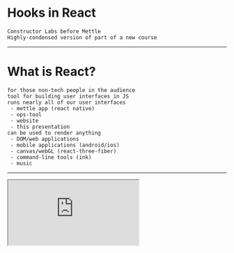 
# Hooks in React

```notes
Constructor Labs before Mettle
Highly-condensed version of part of a new course
```

---

# What is React?

```notes
for those non-tech people in the audience
tool for building user interfaces in JS
runs nearly all of our user interfaces
 - mettle app (react native)
 - ops-tool
 - website
 - this presentation
can be used to render anything
 - DOM/web applications
 - mobile applications (android/ios)
 - canvas/webGL (react-three-fiber)
 - command-line tools (ink)
 - music
```

---

<iframe
  src="https://codesandbox.io/embed/v4bxe?autoresize=1&fontsize=22&hidenavigation=1&view=editor&hidenavigation=1"
  style={{
    width: "100vw",
    height: "100vh",
    border: 0,
    overflow: "hidden",
  }}
  sandbox="allow-modals allow-forms allow-popups allow-scripts allow-same-origin"
/>

```notes
make a button that displays a cat USING CLASSES
```

---

## Developers 💜 React

```notes
A lot of developers love react
Built by Facebook to address their own tech issues
- Performance in large applications
- Predictability / reasoning about code
  - Lifecycle model
  - Separation of local state from application state
- Ecosystem
```

---


<Image size="contain" src="./assets/react-download-graph.png" />

---

## Developers 🤬 React

```notes
- Architecture took a long time to settle
- fixed most major issues, but one long standing developer experience issue: re-using behaviours across components
```

---

## History of React

### July 2013 ─ v0.3

First public release

```notes
Initial public release v0.3.0
Major design flaws, bugs, warts
Mixins!
```

---

```jsx
const ToggleButton = React.createClass({
  name: "ToggleButton",
  getInitialState() {
    return { toggle: false };
  },
  handleClick() {
    this.setState({
      toggle: !this.state.toggle,
    });
  },
  render() {
    return (
      <button onClick={this.handleClick}>
        {this.state.toggle ? "On" : "Off"}
      </button>
    );
  },
});
```

---

## Mixins

```jsx
const ToggleMixin = {
  getInitialState() {
    return { toggle: false };
  },
  handleClick() {
    this.setState({
      toggle: !this.state.toggle,
    });
  },
};
```

---

## Mixins

```jsx
React.createClass({
  name: "ToggleButton",
  mixins: [ToggleMixin],
  render() {
    return (
      <button onClick={this.handleClick}>
        {this.state.toggle ? "On" : "Off"}
      </button>
    );
  },
});
```

```notes
Mixins were _the_ way to compose behaviours
Kinda worked, a few problems
```

---

## History of React

### December 2013 ─ v0.8

```notes
Published to npm v0.8.0
Nice christmas gift
Reliable enough to build applications with
```

Published on npm

---

## History of React

### Oct 2015 ─ v0.14

Separated into `react` and `react-dom` packages

```notes
Important step as it realised React as a tool for reconciling trees of elements
```

---

## Stateless Functional Components

```jsx
const MyButton = ({ onClick, toggled }) => (
  <button onClick={onClick}>{toggled ? "On" : "Off"}</button>
);
```

```notes
...also introduced in v0.14
Super small syntax
NO LIFECYCLE
```

---

## History of React

### Apr 2016 ─ v15

First "stable" release

```notes
Huge performance improvements
Improved SVG support
```

---

<Image size="contain" src="./assets/mixins-considered-harmful.png" />

```notes
Lord and saviour St Abramov of the church of React
 - mixins are horribly broken
 - name clashes
 - pain to manage (dependencies, tight binding + messy at scale)

Solutions:
 - don't use mixins. embed directly or use HoCs
```

---

```jsx
const withToggle = InnerComponent =>
  class extends React.Component {
    state = { toggle: false };

    handleToggle() {
      this.setState({ toggle: !this.state.toggle });
    }

    render() {
      return (
        <InnerComponent
          {...this.props}
          toggled={this.state.toggle}
          onClick={() => this.handleToggle()}
        />
      );
    }
  };
```

```notes
Higher-order components allow composing behaviour
```

---

## SFCs + HoCs

```jsx
const MyButton = ({ onClick, toggled }) => (
  <button onClick={onClick}>{toggled ? "On" : "Off"}</button>
);

const ToggleButton = withToggle(MyButton);
```

```notes
Fixes the clashing + maintainability issues of mixins
Composability possible
```

---

```jsx
const ToggleButtonWithPopover = withPopover(withToggle(MyButton));
```

---

```jsx
const IsThisEvenReallyAButton = _.flowRight(
  withPopover,
  withToggle,
  withCounter,
  withSomethingFromMyReduxStore,
  withCatPhotosFromApi
)(MyButton);
```

```notes
Very powerful pattern
Comes with a cost
Lovely using recompose ─ ops-tool
```

---

```
<Popover>
  <Toggle>
    <Counter>
      <CatPhotoApi>
        <MyButton />
      </CatPhotoApi>
    </Counter>
  </Toggle>
</Popover>
```

```notes
Can affect performance
Pain to debug
Naming clashes problem resurfaces in passed props
```

---

# Render Props

### a.k.a _children as a function_

---

# Render Props

```jsx
const MyButton = () => (
  <ToggleBehaviour>
    {({ toggled, toggle }) => (
      <button onClick={toggle}>{toggled ? "On" : "Off"}</button>
    )}
  </ToggleBehaviour>
);
```

```notes
Fixes component nesting issue
Moves nesting issue into the render method
```

---

# Enter: Hooks

```notes
A new API for the same React component lifecycle
which can be used inside functional components
```

---

## ~~Stateless~~ Functional Components

---

<iframe
  src="https://codesandbox.io/embed/cdu2f?autoresize=1&fontsize=22&hidenavigation=1&view=editor&module=%2Fsrc%2FButton.jsx"
  style={{
    width: "100vw",
    height: "100vh",
    border: 0,
    borderRadius: 4,
    overflow: "hidden",
  }}
  sandbox="allow-modals allow-forms allow-popups allow-scripts allow-same-origin"
/>

```notes
Explain what is going on here
 - functional component
 - weird useState function from react
 - storing single state variable
 - no need for setState
Add a counter
 - many state variables
Extract behaviours out into new hooks
```

---

# `useState`

```jsx
const useToggle = (initial = false) => {
  const [toggled, setToggled] = useState(initial);
  return [toggled, () => setToggled(!toggled)];
};
```

```jsx
const useCounter = (initial = 0) => {
  const [counter, setCounter] = useState(initial);
  return [counter, () => setCounter(counter + 1)];
};
```

```notes
can return whatever, but CQRS
```

---

<iframe
  src="https://codesandbox.io/embed/5z658?autoresize=1&fontsize=22&hidenavigation=1&view=editor&module=%2Fsrc%2FButton.jsx"
  style={{
    width: "100vw",
    height: "100vh",
    border: 0,
    borderRadius: 4,
    overflow: "hidden",
  }}
  sandbox="allow-modals allow-forms allow-popups allow-scripts allow-same-origin"
/>

```notes
- replacement for didmount/didupdate/willunmount
Make the behaviour optional
 - wrap the hook in an if statement first (WRONG)
 - move it inside
 - add dependency
```

---

# `useEffect`

```jsx
const MyOverpoweredComponent = () => {
  const { x, y } = useWindowScrollPosition();
  useDocumentTitle(`Scrolled to (${x}, ${y}`);

  return (
    <div>
      {x}, {y}
    </div>
  );
};
```

```notes
Grouping functionality by _behaviour_ not by lifecycle method
```

---

# `useEffect`

```jsx
const useDocumentTitle = title =>
  useEffect(() => {
    let originalTitle = document.title;
    document.title = title;

    return () => {
      document.title = originalTitle;
    };
  }, [title]);
```

---

# `useContext`

```jsx
const ThemedButton = () => {
  const theme = useContext(MyThemeContext);
  return <button style={theme}>Button</button>;
};
```

```notes
different way of accessing the same context
(not using MyThemeContext.Context)
```

---

# `useReducer`

```jsx
const [state, dispatch] = useReducer(reducer, initialArg);
```

```notes
The pattern that makes redux powerful
is now sort-of built-in to React.

Good for building FSMs
```

---

<center>

# `useReducer` + `useContext`

<p><em>(+ about 10 lines of code)</em></p>

# `==`

# `redux` + `react-redux`

</center>

```notes
My searing hot take on this
Redux is now pretty much redundant (thanks Dan)
Freedom from global application state; separate reducers + contexts for separate concerns
```

---

# `useRef`

```jsx
function TextInputWithFocusButton() {
  const inputEl = useRef(null);
  const onButtonClick = () => {
    // `current` points to the mounted text input element
    inputEl.current.focus();
  };
  return (
    <>
      <input ref={inputEl} type="text" />
      <button onClick={onButtonClick}>Focus the input</button>
    </>
  );
}
```

```notes
Same old refs
```

---

# Other built-in hooks

- `useMemo` / `useCallback` to avoid re-executing expensive functions
- `useLayoutEffect` - blocking version of `useEffect`
- `useImperativeHandle` to expose imperative code to parents

```notes
blocking version => syncly on all DOM renders
imperative handle => escape hatch for forward refs
```

---

# Hooks allow you to...

**Organise code by behaviour**, not by lifecycle method

---

# Hooks allow you to...

**Compose behaviours** and re-use them.

---

# Hooks allow you to...

Use well-tested 3rd party modules to add complex behaviours without:

- sacrificing control of rendering
- introducing performance overheads

---

# Hooks allow you to...

Never write another `class` in React again.

---

## Apollo (via `react-apollo-hooks`)

```js
// Query
const { data, error, loading } = useQuery(GET_CATS);
```

```js
// Mutation
const toggleLikedCat = useMutation(TOGGLE_LIKED_CAT, {
  variables: { id: catId },
});
```

---

## Apollo (via `react-apollo-hooks`)

```js
// Subscription
const { data, error, loading } = useSubscription(CAT_LIKE_COUNT_CHANGED, {
  variables: { id: catId },
});
```

---

## Redux (via `react-redux@next`)

```js
// select data from store
const cat = useSelector(state => state.cats[catId]);
```

```js
// dispatch actions to store
const dispatch = useDispatch();
const toggleLikedCat = dispatch({ type: CAT_LIKE_ACTION, catId });
```

---

## etc.

```js
const [value, setValue] = useLocalStorage();
const { width, height, top, left } = useClientBoundingBox(elementRef);
const { x, y } = useMousePosition(); // useScrollPosition()
const { data, isLoading, error } = useFetch(CAT_API_URL);
useOnClickOutside(elementRef, closeModal);
```

---

<Image size="contain" src="https://pbs.twimg.com/media/D7MGiG9XYAQ1jgp.jpg" />

```notes
Taz Singh on twitter at react finland
did i mention people really like hooks
```

---

# Further reading

- [ReactConf 2018 keynote video](https://youtu.be/V-QO-KO90iQ)
- [Making Sense of React Hooks](https://medium.com/@dan_abramov/making-sense-of-react-hooks-fdbde8803889) by St. Abramov
- [rehooks/awesome-react-hooks](https://github.com/rehooks/awesome-react-hooks) on GitHub
